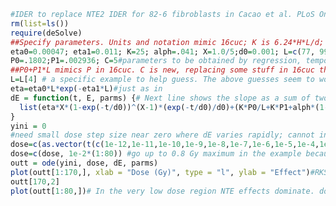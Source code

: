 
```{r}
#IDER to replace NTE2 IDER for 82-6 fibroblasts in Cacao et al. PLoS One 11(4) 2016 == "16cuc" for short  
rm(list=ls())
require(deSolve)
##Specify parameters. Units and notation mimic 16cuc; K is 6.24*H*L/d; d0 is where 16cuc has infinite slope; alph=alpha_lambda
eta0=0.00047; eta1=0.011; K=25; alph=.041; X=1.0/5;d0=0.001; L=c(77, 99,125, 175, 195, 240)# central values of fixed parameters. X is new
P0=.1802;P1=.002936; C=5#parameters to be obtained by regression, temporarily fixed by sachs, by guessing, to get examples; 
##P0+P1*L mimics P in 16cuc. C is new, replacing some stuff in 16cuc that involves exp(-H), but in a quite different way.
L=L[4] # a specific example to help guess. The above guesses seem to work pretty well for L[2],L[4], and L[6]
eta=eta0*L*exp(-eta1*L)#just as in 
dE = function(t, E, parms) {# Next line shows the slope as a sum of two terms, NTE+TE. NTE=eta*X*(1-exp(-t/d0))^(X-1)*(exp(-t/d0)/d0)
  list(eta*X*(1-exp(-t/d0))^(X-1)*(exp(-t/d0)/d0)+(K*P0/L+K*P1+alph*(1-P0-P1*L))*(1+C*E))# big advantage to just add slopes
}
yini = 0
#need small dose step size near zero where dE varies rapidly; cannot include dose=0 where dE=infinity
dose=c(as.vector(t(c(1e-12,1e-11,1e-10,1e-9,1e-8,1e-7,1e-6,1e-5,1e-4,1e-3)%o%1:9)))# is there a better way to do this? RKS
dose=c(dose, 1e-2*(1:80)) #go up to 0.8 Gy maximum in the example because there are dose points there; here dose[170]=.8      
outt = ode(yini, dose, dE, parms)
plot(outt[1:170,], xlab = "Dose (Gy)", type = "l", ylab = "Effect")#RKS
outt[170,2]
plot(outt[1:80,])# In the very low dose region NTE effects dominate. dose[80]=8 mGy=.008 Gy

```

